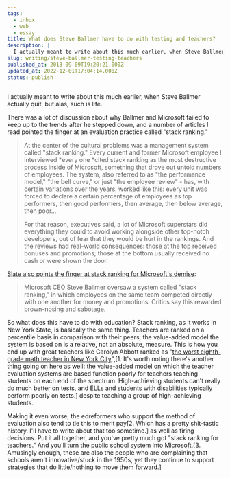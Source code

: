 ```yaml
---
tags:
  - inbox
  - web
  - essay
title: What does Steve Ballmer have to do with testing and teachers?
description: |
  I actually meant to write about this much earlier, when Steve Ballmer actually quit, but alas, such is life. There was a lot of discussion about why Ballmer and Microsoft failed to keep up to the trends after he stepped down, and a number of articles I read pointed the finger at an evaluation practice \[…]
slug: writing/steve-ballmer-testing-teachers
published_at: 2013-09-09T19:20:21.000Z
updated_at: 2022-12-01T17:04:14.000Z
status: publish
---
```

I actually meant to write about this much earlier, when Steve Ballmer actually quit, but alas, such is life.

There was a lot of discussion about why Ballmer and Microsoft failed to keep up to the trends after he stepped down, and a number of articles I read pointed the finger at an evaluation practice called "stack ranking."

> At the center of the cultural problems was a management system called "stack ranking." Every current and former Microsoft employee I interviewed \*every one \*cited stack ranking as the most destructive process inside of Microsoft, something that drove out untold numbers of employees. The system, also referred to as "the performance model," "the bell curve," or just "the employee review" - has, with certain variations over the years, worked like this: every unit was forced to declare a certain percentage of employees as top performers, then good performers, then average, then below average, then poor...
>
> For that reason, executives said, a lot of Microsoft superstars did everything they could to avoid working alongside other top-notch developers, out of fear that they would be hurt in the rankings. And the reviews had real-world consequences: those at the top received bonuses and promotions; those at the bottom usually received no cash or were shown the door.

[Slate also points the finger at stack ranking for Microsoft's demise](http://www.slate.com/blogs/future_tense/2013/08/23/stack_ranking_steve_ballmer_s_employee_evaluation_system_and_microsoft_s.html):

> Microsoft CEO Steve Ballmer oversaw a system called "stack ranking," in which employees on the same team competed directly with one another for money and promotions. Critics say this rewarded brown-nosing and sabotage.

So what does this have to do with education? Stack ranking, as it works in New York State, is basically the same thing. Teachers are ranked on a percentile basis in comparison with their peers; the value-added model the system is based on is a relative, not an absolute, measure. This is how you end up with great teachers like Carolyn Abbott ranked as "[the worst eighth-grade math teacher in New York City](http://eyeoned.org/content/the-worst-eighth-grade-math-teacher-in-new-york-city_326/)",\[1. It's worth noting there's another thing going on here as well: the value-added model on which the teacher evaluation systems are based function poorly for teachers teaching students on each end of the spectrum. High-achieving students can't really do much better on tests, and ELLs and students with disabilities typically perform poorly on tests.] despite teaching a group of high-achieving students.

Making it even worse, the edreformers who support the method of evaluation also tend to tie this to merit pay\[2. Which has a pretty shit-tastic history. I'll have to write about that too sometime.] as well as firing decisions. Put it all together, and you've pretty much got "stack ranking for teachers." And you'll turn the public school system into Microsoft.\[3. Amusingly enough, these are also the people who are complaining that schools aren't innovative/stuck in the 1950s, yet they continue to support strategies that do little/nothing to move them forward.]

